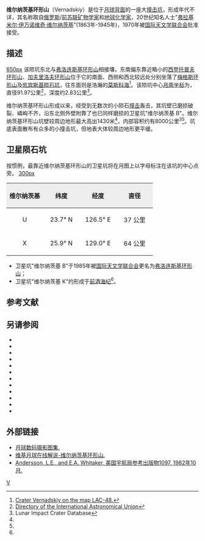 {{lunar crater data|
 image= Vernadskiy LRO WAC.png|
 caption=[[月球勘测轨道飞行器|月球勘测轨道飞行器]]拍摄的图像|
 latitude=23.11|
 N_or_S=N|
 longitude=130.43|
 E_or_W=E|
 diameter=91.97公里|
 depth=2.83公里|
 colong=230|
 eponym=[[弗拉基米尔·伊万诺维奇·维尔纳茨基|弗拉基米尔·伊·维尔纳茨基]]}}
'''维尔纳茨基环形山'''（Vernadskiy）是位于[[月球背面|月球背面]]的一座大[[撞击坑|撞击坑]]，形成年代不详，其名称取自[[俄罗斯|俄罗斯]]/[[前苏联|前苏联]][[矿物学|矿物学家]]和[[地球化学|地球化学家]]，20世纪知名人士"[[弗拉基米尔·伊万诺维奇·维尔纳茨基|弗拉基米尔·伊万诺维奇·维尔纳茨基]]"(1863年-1945年)，1970年被[[国际天文学联合会|国际天文学联合会]]批准接受。

==描述==
[[image:FlorenskyCraterLOC.jpg|650px]]  
该陨坑东北与[[弗洛连斯基环形山|弗洛连斯基环形山]]相接壤，东南偏东靠近略小的[[西登托普夫环形山|西登托普夫环形山]]、[[加夫里洛夫环形山|加夫里洛夫环形山]]位于它的南面、西侧和西北较远处分别坐落了[[梅格斯环形山|梅格斯环形山]]及[[凯宾斯基陨石坑|凯宾斯基陨石坑]]，往东面则是浩瀚的[[莫斯科海_(月球)|莫斯科海]]<ref>[http://planetarynames.wr.usgs.gov/images/Lunar/lac_48_wac.pdf Crater Vernadskiy on the map LAC-48.]</ref>。该陨坑中心[[月面坐标|月面坐标]]为{{Coord|23.11|N|130.43|E|globe:Moon|nogoogle=1|noosm=1}}，直径91.97公里<ref name="IAU">[http://planetarynames.wr.usgs.gov/Feature/6357 Directory of the International Astronomical Union]</ref>，深度约2.83公里<ref name=LICD>Lunar Impact Crater Database</ref>。

维尔纳茨基环形山形成以来，经受到无数次的小陨石[[撞击事件|撞击]]轰击，其坑壁已磨损破裂、嶙峋不齐，沿东北侧外壁附靠了也已同样磨损的卫星坑"维尔纳茨基 B"。维尔纳茨基环形山坑壁较周边地形最大高出1430米<ref name="LICD"/>，内部容积约有8000公里<sup>3</sup><ref name="LICD"/>。坑底表面散布有众多的小撞击坑，但地表大体较周边地形更平缓。

==卫星陨石坑==
按惯例，最靠近维尔纳茨基环形山的卫星坑将在月图上以字母标注在该坑的中心点旁。
[[image:Vernadskiy_sattelite_craters_map.jpg|300px]]

{| class="wikitable"
!width="25%" style="background:#eeeeee;" |维尔纳茨基
!width="25%" style="background:#eeeeee;" |纬度
!width="25%" style="background:#eeeeee;" |经度
!width="25%" style="background:#eeeeee;" |直径
|-
|align="center"|U
|align="center"|23.7° N
|align="center"|126.5° E
|align="center"|37 公里
|-
|align="center"|X
|align="center"|25.9° N
|align="center"|129.0° E
|align="center"|64 公里
|}{{clear}}
* 卫星坑"维尔纳茨基 B"于1985年被[[国际天文学联合会|国际天文学联合会]]更名为[[弗洛连斯基环形山|弗洛连斯基环形山]]；
* 卫星坑"维尔纳茨基 K"约形成于[[前酒海纪|前酒海纪]]<ref name="LICD"/>。

==参考文献==
{{Reflist}}

==另请参阅==
{{refbegin}}
* {{cite book
  | last1 = Andersson
  | first1 = L. E.
  | last2 = Whitaker
  | first2 = E. A.
  | authorlink2 = Ewen Whitaker
  | date = 1982
  | title = [[NASA|NASA]] Catalogue of Lunar Nomenclature
  | publisher = NASA RP-1097
  | ref = harv
  }}
* {{cite web
  | last = Blue
  | first = Jennifer
  | date = July 25, 2007
  | title = Gazetteer of Planetary Nomenclature
  | publisher = [[United_States_Geological_Survey|USGS]]
  | url = http://planetarynames.wr.usgs.gov/
  | accessdate = 2007-08-05
  | ref = harv
  | archive-date = 2019-12-13
  | archive-url = https://web.archive.org/web/20191213141228/https://planetarynames.wr.usgs.gov/
  | dead-url = no
  }}
* {{cite book
  | last1 = Bussey
  | first1 = B.
  | authorlink1 = Ben Bussey
  | last2 = Spudis
  | first2 = P.
  | authorlink2 = Paul Spudis
  | date = 2004
  | title = The Clementine Atlas of the Moon
  | publisher = Cambridge University Press
  | location = New York
  | isbn = 978-0-521-81528-4
  | ref = harv
  }}
* {{cite book
  | last1 = Cocks
  | first1 = Elijah E.
  | last2 = Cocks
  | first2 = Josiah C.
  | date = 1995
  | title = Who's Who on the Moon: A Biographical Dictionary of Lunar Nomenclature
  | url = https://archive.org/details/isbn_9780936389271
  | publisher = Tudor Publishers
  | isbn = 978-0-936389-27-1
  | ref = harv
  }}
* {{cite web
  | last = McDowell
  | first = Jonathan
  | date = July 15, 2007
  | url = http://host.planet4589.org/astro/lunar/
  | title = Lunar Nomenclature
  | publisher = Jonathan's Space Report
  | accessdate = 2007-10-24
  | ref = harv
  | archive-date = 2019-06-21
  | archive-url = https://web.archive.org/web/20190621012337/http://host.planet4589.org/astro/lunar/
  | dead-url = no
  }}
* {{cite journal| last1 = Menzel| first1 = D. H.| last2 = Minnaert| first2 = M.| last3 = Levin| first3 = B.| last4 = Dollfus| first4 = A.| last5 = Bell| first5 = B.| title = Report on Lunar Nomenclature by the Working Group of Commission 17 of the IAU| doi = 10.1007/BF00171763| journal = Space Science Reviews| volume = 12| issue = 2| pages = 136–186| date = 1971| bibcode = 1971SSRv...12..136M| ref = harv}}
* {{cite book
  | first = Patrick
  | last = Moore
  | authorlink = Patrick Moore
  | date = 2001
  | title = On the Moon
  | url = https://archive.org/details/patrickmooreonmo00patr
  | publisher = Sterling Publishing Co.
  | isbn = 978-0-304-35469-6
  | ref = harv
  }}
* {{cite book
  | first = Fred W.
  | last = Price
  | date = 1988
  | title = The Moon Observer's Handbook
  | publisher = Cambridge University Press
  | isbn = 978-0-521-33500-3
  | ref = harv
  }}
* {{cite book
  | last = Rükl
  | first = Antonín
  | authorlink = Antonín Rükl
  | date = 1990
  | title = Atlas of the Moon
  | publisher = Kalmbach Books
  | isbn = 978-0-913135-17-4
  | ref = harv
  }}
* {{cite book
  | last = Webb
  | first = Rev. T. W.
  | authorlink = Thomas William Webb
  | date = 1962
  | title = Celestial Objects for Common Telescopes
  | url = https://archive.org/details/celestialobjects00webb
  | edition = 6th revised
  | publisher = Dover
  | isbn = 978-0-486-20917-3
  | ref = harv
  }}
* {{cite book
  | first = Ewen A.
  | last = Whitaker
  | authorlink = Ewen Whitaker
  | date = 1999
  | title = Mapping and Naming the Moon
  | publisher = Cambridge University Press
  | isbn = 978-0-521-62248-6
  | ref = harv
  }}
* {{cite book
  | first = Peter T.
  | last = Wlasuk
  | date = 2000
  | title = Observing the Moon
  | publisher = Springer
  | isbn = 978-1-85233-193-1
  | ref = harv
 }}
{{refend}}

==外部链接==
* [http://www.lpi.usra.edu/resources/lunar_orbiter/bin/srch_nam.shtml?Vernadskiy%7C0 月球数码摄影图集.]
* [https://the-moon.wikispaces.com/Vernadskiy 维基月球在线解说-维尔纳茨基环形山.]
* [http://planet4589.org/astro/lunar/RP-1097.pdf Andersson, L.E., and E.A. Whitaker, 美国宇航局参考出版物1097, 1982年10月.] {{Wayback|url=http://planet4589.org/astro/lunar/RP-1097.pdf |date=20141006125838 }}

[[Category:月球环形山|V]]
{{月球環形山 (T-Z)}}